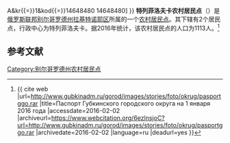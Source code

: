 {{Infobox Settlement
| official_name = 特列菲洛夫卡农村居民点
| native_name = Трефиловское сельское поселение
| settlement_type = [[农村居民点|农村居民点]]
| subdivision_type = [[国家|国家]]
| subdivision_type1 = [[州_(俄罗斯)|州]]
| subdivision_type2 = [[区_(苏联)|区]]
| subdivision_name = {{RUS}}
| subdivision_name1 = [[别尔哥罗德州|别尔哥罗德州]]
| subdivision_name2 = [[拉基特诺耶区|拉基特诺耶区]]
| seat_type = 行政中心
| seat = 特列菲洛夫卡
| population_as_of=2016
| population_footnotes = <ref name=stat />
| population_total = 1113
| coordinates_display = inline,title
| latd = 50 | latm = 42 | lats = 44 | latNS = N
| longd = 35 | longm = 53 | longs = 50 | longEW = E
| timezone = [[莫斯科时间|MSK]]
| utc_offset = +3
| blank_name = [[俄罗斯市政土地区划代码|OKTMO编码]]
| blank_info = [http://classif.spb.ru/classificators/view/tma.php?st{{=}}A&kr{{=}}1&kod{{=}}14648480 14648480]
}}
'''特列菲洛夫卡农村居民点'''（{{lang-ru|Трефиловское сельское поселение}}）是[[俄罗斯联邦|俄罗斯联邦]][[别尔哥罗德州|别尔哥罗德州]][[拉基特诺耶区|拉基特诺耶区]]所属的一个[[农村居民点|农村居民点]]。其下辖有2个居民点，行政中心为特列菲洛夫卡。据2016年统计，该农村居民点的人口为1113人。<ref name=stat>{{ cite web |url=http://www.gubkinadm.ru/gorod/images/stories/foto/okrug/pasportggo.rar |title=Паспорт Губкинского городского округа на 1 января 2016 года |accessdate=2016-02-02 |archiveurl=https://www.webcitation.org/6ezlnsjoC?url=http://www.gubkinadm.ru/gorod/images/stories/foto/okrug/pasportggo.rar |archivedate=2016-02-02 |language=ru |deadurl=yes }}</ref>

== 参考文献 ==
{{reflist}}

{{Russia-stub}}

[[Category:别尔哥罗德州农村居民点|Category:别尔哥罗德州农村居民点]]